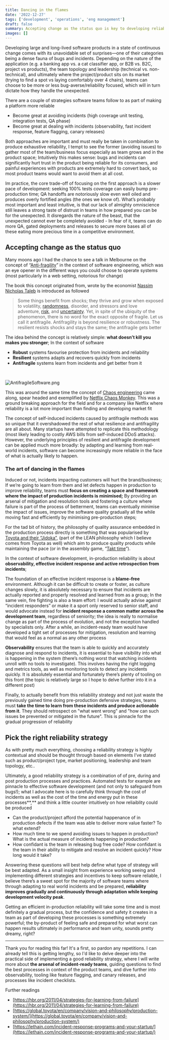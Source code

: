 ```yaml
---
title: Dancing in the flames
date: '2022-12-27'
tags: ['development', 'operations', 'eng management']
draft: false
summary: Accepting change as the status quo is key to developing reliable software products. Antifragile/Resilient software teams learn from incidents and get better from them, via a set of techniques that helps teams to react quickly and effectively to incidents all the while maintaining peak performance, and learn from these incidents as a mean to improve reliability.
images: []
---
```


Developing large and long-lived software products in a state of continuous change comes with its unavoidable set of surprises—one of their categories being a dense fauna of bugs and incidents. Depending on the nature of the application (e.g. a banking app vs. a cat classifier app, or B2B vs. B2C, project vs products), the team topology and leadership (technical vs. non-technical), and ultimately where the project/product sits on its market (trying to find a spot vs laying comfortably over 4 chairs), teams can choose to be more or less bug-averse/reliability focused, which will in turn dictate how they handle the unexpected.

There are a couple of strategies software teams follow to as part of making a platform more reliable

- Become great at avoiding incidents (high coverage unit testing, integration tests, QA phase)
- Become great at dealing with incidents (observability, fast incident response, feature flagging, canary releases)

Both approaches are important and must really be taken in combination to produce exhaustive reliability, I tempt to see the former (avoiding issues) to gather most of the team/business focus especially as team grows and in the product space; Intuitively this makes sense: bugs and incidents can significantly hurt trust in the product being reliable for its consumers, and painful experiences with products are extremely hard to convert back, so most product teams would want to avoid them at all cost.

Im practice, the core trade-off of focusing on the first approach is a slower pace of development: seeking 100% tests coverage can easily bump pre-production time; QA handoffs are notoriously slow even well oiled and produces overly fortified angles (the ones we know of). What’s probably most important and least intuitive, is that our lack of almighty omniscience still leaves a strong taste of distrust in teams in how prepared you can be for the unexpected. It disregards the nature of the beast, that the unexpected cannot ever be completely avoided - In fear of it, teams can do more QA, gated deployments and releases to secure more bases all of these eating more precious time in a competitive environment.

## Accepting change as the status quo

Many moons ago I had the chance to see a talk in Melbourne on the concept of “[Anti-fragility](<https://en.wikipedia.org/wiki/Antifragile_(book)>)” in the context of software engineering, which was an eye opener in the different ways you could choose to operate systems (most particularly in a web setting, notorious for change)

The book this concept originated from, wrote by the economist [Nassim Nicholas Taleb](https://en.wikipedia.org/wiki/Nassim_Nicholas_Taleb) is introduced as followed

> Some things benefit from shocks; they thrive and grow when exposed to volatility, [randomness](https://en.wikipedia.org/wiki/Randomness), disorder, and stressors and love adventure, [risk](https://en.wikipedia.org/wiki/Risk), and [uncertainty](https://en.wikipedia.org/wiki/Uncertainty).
> Yet, in spite of the ubiquity of the phenomenon, there is no word for the exact opposite of fragile. Let us call it antifragile. Antifragility is beyond resilience or robustness. The resilient resists shocks and stays the same; the antifragile gets better

The idea behind the concept is relatively simple: **what doesn’t kill you makes you stronger**; In the context of software

- **Robust** systems favourise protection from incidents and reliability
- **Resilient** systems adapts and recovers quickly from incidents
- **Antifragile** systems learn from incidents and get better from it

<br />

![AntifragileSoftware.png](/static/images/dancing-in-the-flames/AntifragileSoftware.png)

This was around the same time the concept of [Chaos engineering](https://en.wikipedia.org/wiki/Chaos_engineering) came along, spear headed and exemplified by [Netflix Chaos Monkey](https://github.com/netflix/chaosmonkey). This was a ground breaking approach for the field and for a company like Netflix where reliability is a lot more important than finding and developing market fit

The concept of self-induced incidents caused by antifragile methods was so unique that it overshadowed the rest of what resilience and antifragility are all about. Many startups have attempted to replicate this methodology (most likely leading to costly AWS bills from self-induced DDoS attacks). However, the underlying principles of resilient and antifragile development can be applied much more broadly: by adapting and learning from real-world incidents, software can become increasingly more reliable in the face of what is actually likely to happen.

### The art of dancing in the flames

Induced or not, incidents impacting customers will hurt the brand/business; If we’re going to learn from them and let defects happen in production to improve reliability, teams must **focus on creating a space and framework where the impact of production incidents is minimised;** By providing an arsenal of mitigation and resolution tools and fostering a culture where failure is part of the process of betterment, teams can eventually minimise the impact of issues, improve the software quality gradually all the while moving fast and efficiently by minimising pre-production steps;

For the tad bit of history, the philosophy of quality assurance embedded in the production process directly is something that was popularised by [Toyota and their “Jidoka”,](https://global.toyota/en/company/vision-and-philosophy/production-system/) (part of the LEAN philosophy which I believe comes from Toyota as well) which aim to produce quality products while maintaining the pace (or in the assembly game, “[Takt time](https://en.wikipedia.org/wiki/Takt_time)”).

In the context of software development, in-production reliability is about **observability, effective incident response and active retrospection from incidents**;

The foundation of an effective incident response is a **blame-free** environment. Although it can be difficult to create or foster, as culture changes slowly, it is absolutely necessary to ensure that incidents are actually reported and properly resolved and learned from as a group; In the same vein, fire fighting is also a team effort: I would actually advise against “incident responders” or make it a sport only reserved to senior staff, and would advocate instead for **incident response a common matter across the development team**, regardless of seniority; the idea is really to normalise change as part of the process of evolution, and not the exception handled by specialists only. After a while, an incident-ready team would have developed a tight set of processes for mitigation, resolution and learning that would feel as a normal as any other process

**Observability** ensures that the team is able to quickly and accurately diagnose and respond to incidents, it is essential to have visibility into what is happening in the system (there’s nothing worst that watching incidents unroll with no tools to investigate). This involves having the right logging and metrics tools, as well as monitoring tools to detect any incidents quickly. It is absolutely essential and fortunately there’s plenty of tooling on this front (the topic is relatively large so I hope to delve further into it in a different post)

Finally, to actually benefit from this reliability strategy and not just waste the previously gained time doing pre-production defensive strategies, teams must **take the time to learn from these incidents and produce actionable from it**. They should retrospect on "what went wrong" and "how can such issues be prevented or mitigated in the future". This is pinnacle for the gradual progression of reliability

## Pick the right reliability strategy

As with pretty much everything, choosing a reliability strategy is highly contextual and should be thought through based on elements I’ve stated such as product/project type, market positioning, leadership and team topology, etc..

Ultimately, a good reliability strategy is a combination of of pre, during and post production processes and practices. Automated tests for example are pinnacle to effective software development (and not only to safeguard from bugs!); what I advocate here is to carefully think through the cost of incidents as well as the cost of the time and energy put in these processes**,** and think a little counter intuitively on how reliaiblity could be produced

- Can the product/project afford the potential happenance of in production defects if the team was able to deliver more value faster? To what extend?
- How much time to we spend avoiding issues to happen in production? What is the actual measure of incidents happening in production?
- How confidant is the team in releasing bug free code? How confidant is the team in their ability to mitigate and resolve an incident quickly? How long would it take?

Answering these questions will best help define what type of strategy will be best adapted. As a small insight from experience working seeing and implementing different strategies and incentives to keep software reliable, I believe there’s a sweet spot for the majority of software teams where through adapting to real world incidents and be prepared, **reliability improves gradually and continuously through adaptation while keeping development velocity peak**.

Getting an efficient in-production reliability will take some time and is most definitely a gradual process, but the confidence and safety it creates in a team as part of developing these processes is something extremely powerful; the by-product of feeling safe and prepared for what worst can happen results ultimately in performance and team unity, sounds pretty dreamy, right?

---

Thank you for reading this far! It's a first, so pardon any repetitions. I can already tell this is getting lengthy, so I'd like to delve deeper into the practical side of implementing a good reliability strategy, where I will write more about **the arsenal of incident-ready teams**, guiding questions to find the best processes in context of the product teams, and dive further into observability, tooling like feature flagging, and canary releases, and processes like incident checklists.

Further readings

- [https://hbr.org/2011/04/strategies-for-learning-from-failure](https://hbr.org/2011/04/strategies-for-learning-from-failure)
- [https://global.toyota/en/company/vision-and-philosophy/production-system/](https://global.toyota/en/company/vision-and-philosophy/production-system/)
- [https://lethain.com/incident-response-programs-and-your-startup/](https://lethain.com/incident-response-programs-and-your-startup/)
